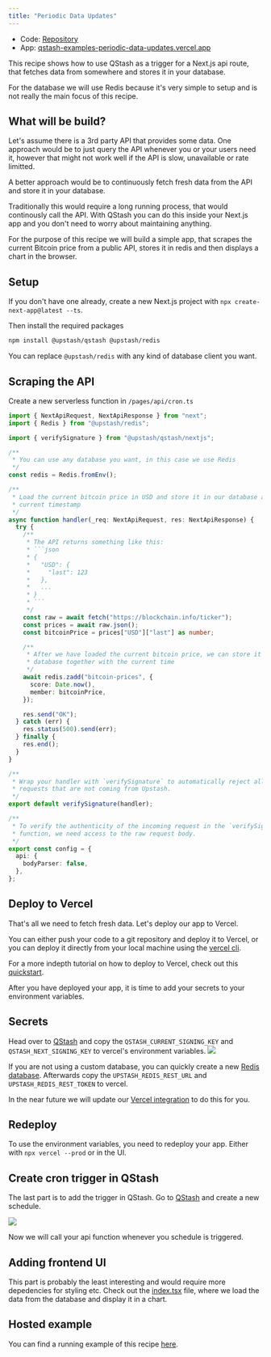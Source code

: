 ```yaml
---
title: "Periodic Data Updates"
---
```


<Note>

- Code:
  [Repository](https://github.com/upstash/qstash-examples/tree/main/periodic-data-updates)
- App:
  [qstash-examples-periodic-data-updates.vercel.app](https://qstash-examples-periodic-data-updates.vercel.app)

</Note>

This recipe shows how to use QStash as a trigger for a Next.js api route, that
fetches data from somewhere and stores it in your database.

For the database we will use Redis because it's very simple to setup and is not
really the main focus of this recipe.

## What will be build?

Let's assume there is a 3rd party API that provides some data. One approach
would be to just query the API whenever you or your users need it, however that
might not work well if the API is slow, unavailable or rate limitted.

A better approach would be to continuously fetch fresh data from the API and
store it in your database.

Traditionally this would require a long running process, that would continously
call the API. With QStash you can do this inside your Next.js app and you don't
need to worry about maintaining anything.

For the purpose of this recipe we will build a simple app, that scrapes the
current Bitcoin price from a public API, stores it in redis and then displays a
chart in the browser.

## Setup

If you don't have one already, create a new Next.js project with
`npx create-next-app@latest --ts`.

Then install the required packages

```bash
npm install @upstash/qstash @upstash/redis
```

You can replace `@upstash/redis` with any kind of database client you want.

## Scraping the API

Create a new serverless function in `/pages/api/cron.ts`

````ts
import { NextApiRequest, NextApiResponse } from "next";
import { Redis } from "@upstash/redis";

import { verifySignature } from "@upstash/qstash/nextjs";

/**
 * You can use any database you want, in this case we use Redis
 */
const redis = Redis.fromEnv();

/**
 * Load the current bitcoin price in USD and store it in our database at the
 * current timestamp
 */
async function handler(_req: NextApiRequest, res: NextApiResponse) {
  try {
    /**
     * The API returns something like this:
     * ```json
     * {
     *   "USD": {
     *     "last": 123
     *   },
     *   ...
     * }
     * ```
     */
    const raw = await fetch("https://blockchain.info/ticker");
    const prices = await raw.json();
    const bitcoinPrice = prices["USD"]["last"] as number;

    /**
     * After we have loaded the current bitcoin price, we can store it in the
     * database together with the current time
     */
    await redis.zadd("bitcoin-prices", {
      score: Date.now(),
      member: bitcoinPrice,
    });

    res.send("OK");
  } catch (err) {
    res.status(500).send(err);
  } finally {
    res.end();
  }
}

/**
 * Wrap your handler with `verifySignature` to automatically reject all
 * requests that are not coming from Upstash.
 */
export default verifySignature(handler);

/**
 * To verify the authenticity of the incoming request in the `verifySignature`
 * function, we need access to the raw request body.
 */
export const config = {
  api: {
    bodyParser: false,
  },
};
````

## Deploy to Vercel

That's all we need to fetch fresh data. Let's deploy our app to Vercel.

You can either push your code to a git repository and deploy it to Vercel, or
you can deploy it directly from your local machine using the
[vercel cli](https://vercel.com/docs/cli).

For a more indepth tutorial on how to deploy to Vercel, check out this
[quickstart](/qstash/quickstarts/vercel-nextjs#4-deploy-to-vercel).

After you have deployed your app, it is time to add your secrets to your
environment variables.

## Secrets

Head over to [QStash](https://console.upstash.com/qstash) and copy the
`QSTASH_CURRENT_SIGNING_KEY` and `QSTASH_NEXT_SIGNING_KEY` to vercel's
environment variables. ![](/img/qstash/vercel_env.png)

If you are not using a custom database, you can quickly create a new
[Redis database](https://console.upstash.com/redis). Afterwards copy the
`UPSTASH_REDIS_REST_URL` and `UPSTASH_REDIS_REST_TOKEN` to vercel.

In the near future we will update our
[Vercel integration](https://vercel.com/integrations/upstash) to do this for
you.

## Redeploy

To use the environment variables, you need to redeploy your app. Either with
`npx vercel --prod` or in the UI.

## Create cron trigger in QStash

The last part is to add the trigger in QStash. Go to
[QStash](https://console.upstash.com/qstash) and create a new schedule.

![](/img/qstash/schedule.png)

Now we will call your api function whenever you schedule is triggered.

## Adding frontend UI

This part is probably the least interesting and would require more depedencies
for styling etc. Check out the
[index.tsx](https://github.com/upstash/qstash-examples/blob/main/periodic-data-updates/pages/index.tsx)
file, where we load the data from the database and display it in a chart.

## Hosted example

You can find a running example of this recipe
[here](https://qstash-examples-periodic-data-updates.vercel.app/).
